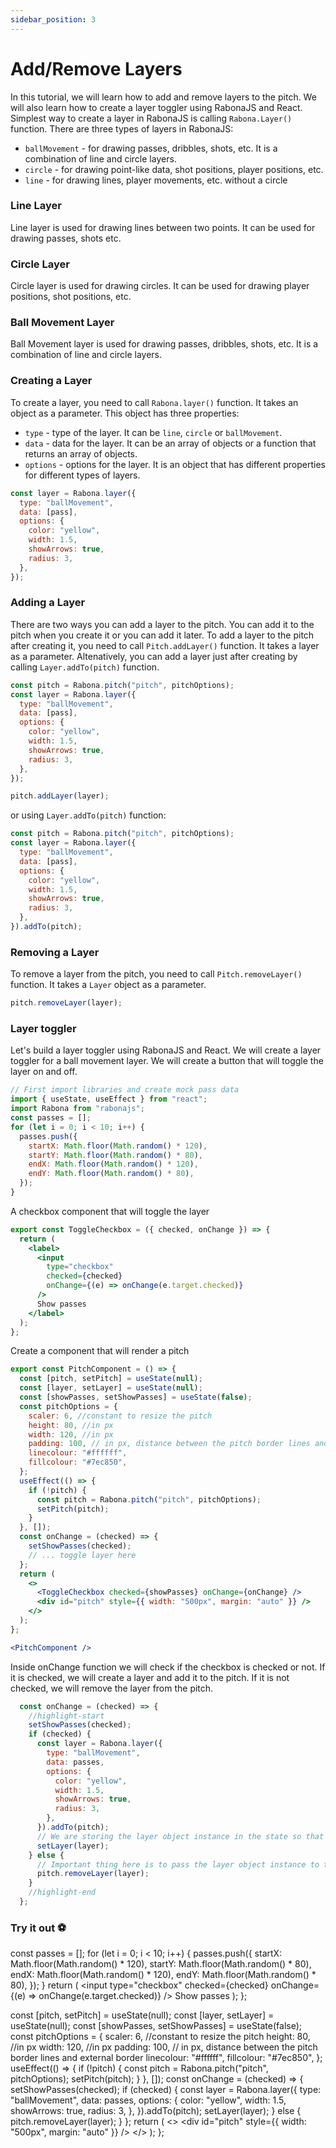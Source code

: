```yaml
---
sidebar_position: 3
---
```


# Add/Remove Layers

In this tutorial, we will learn how to add and remove layers to the pitch.
We will also learn how to create a layer toggler using RabonaJS and React.
Simplest way to create a layer in RabonaJS is calling `Rabona.Layer()` function. There are three types of layers in RabonaJS:

- `ballMovement` - for drawing passes, dribbles, shots, etc. It is a combination of line and circle layers.
- `circle` - for drawing point-like data, shot positions, player positions, etc.
- `line` - for drawing lines, player movements, etc. without a circle

### Line Layer

Line layer is used for drawing lines between two points. It can be used for drawing passes, shots etc.

### Circle Layer

Circle layer is used for drawing circles. It can be used for drawing player positions, shot positions, etc.

### Ball Movement Layer

Ball Movement layer is used for drawing passes, dribbles, shots, etc. It is a combination of line and circle layers.

### Creating a Layer

To create a layer, you need to call `Rabona.layer()` function. It takes an object as a parameter. This object has three properties:

- `type` - type of the layer. It can be `line`, `circle` or `ballMovement`.
- `data` - data for the layer. It can be an array of objects or a function that returns an array of objects.
- `options` - options for the layer. It is an object that has different properties for different types of layers.

```js
const layer = Rabona.layer({
  type: "ballMovement",
  data: [pass],
  options: {
    color: "yellow",
    width: 1.5,
    showArrows: true,
    radius: 3,
  },
});
```

### Adding a Layer

There are two ways you can add a layer to the pitch. You can add it to the pitch when you create it or you can add it later.
To add a layer to the pitch after creating it, you need to call `Pitch.addLayer()` function. It takes a layer as a parameter.
Altenatively, you can add a layer just after creating by calling `Layer.addTo(pitch)` function.

```js
const pitch = Rabona.pitch("pitch", pitchOptions);
const layer = Rabona.layer({
  type: "ballMovement",
  data: [pass],
  options: {
    color: "yellow",
    width: 1.5,
    showArrows: true,
    radius: 3,
  },
});

pitch.addLayer(layer);
```

or using `Layer.addTo(pitch)` function:

```js
const pitch = Rabona.pitch("pitch", pitchOptions);
const layer = Rabona.layer({
  type: "ballMovement",
  data: [pass],
  options: {
    color: "yellow",
    width: 1.5,
    showArrows: true,
    radius: 3,
  },
}).addTo(pitch);
```

### Removing a Layer

To remove a layer from the pitch, you need to call `Pitch.removeLayer()` function. It takes a `Layer` object as a parameter.

```js
pitch.removeLayer(layer);
```

### Layer toggler

Let's build a layer toggler using RabonaJS and React. We will create a layer toggler for a ball movement layer.
We will create a button that will toggle the layer on and off.

```jsx
// First import libraries and create mock pass data
import { useState, useEffect } from "react";
import Rabona from "rabonajs";
const passes = [];
for (let i = 0; i < 10; i++) {
  passes.push({
    startX: Math.floor(Math.random() * 120),
    startY: Math.floor(Math.random() * 80),
    endX: Math.floor(Math.random() * 120),
    endY: Math.floor(Math.random() * 80),
  });
}
```

A checkbox component that will toggle the layer
```jsx title="ToggleCheckbox.jsx"
export const ToggleCheckbox = ({ checked, onChange }) => {
  return (
    <label>
      <input
        type="checkbox"
        checked={checked}
        onChange={(e) => onChange(e.target.checked)}
      />
      Show passes
    </label>
  );
};
```

Create a component that will render a pitch

```jsx title="PitchComponent.jsx"
export const PitchComponent = () => {
  const [pitch, setPitch] = useState(null);
  const [layer, setLayer] = useState(null);
  const [showPasses, setShowPasses] = useState(false);
  const pitchOptions = {
    scaler: 6, //constant to resize the pitch
    height: 80, //in px
    width: 120, //in px
    padding: 100, // in px, distance between the pitch border lines and external border
    linecolour: "#ffffff",
    fillcolour: "#7ec850",
  };
  useEffect(() => {
    if (!pitch) {
      const pitch = Rabona.pitch("pitch", pitchOptions);
      setPitch(pitch);
    }
  }, []);
  const onChange = (checked) => {
    setShowPasses(checked);
    // ... toggle layer here
  };
  return (
    <>
      <ToggleCheckbox checked={showPasses} onChange={onChange} />
      <div id="pitch" style={{ width: "500px", margin: "auto" }} />
    </>
  );
};

<PitchComponent />
```

Inside onChange function we will check if the checkbox is checked or not. 
If it is checked, we will create a layer and add it to the pitch. If it is not checked, we will remove the layer from the pitch.
```js
  const onChange = (checked) => {
    //highlight-start
    setShowPasses(checked);
    if (checked) {
      const layer = Rabona.layer({
        type: "ballMovement",
        data: passes,
        options: {
          color: "yellow",
          width: 1.5,
          showArrows: true,
          radius: 3,
        },
      }).addTo(pitch);
      // We are storing the layer object instance in the state so that we can use it later
      setLayer(layer);
    } else {
      // Important thing here is to pass the layer object instance to the removeLayer function
      pitch.removeLayer(layer);
    }
    //highlight-end
  };
```
### Try it out ⚽️

const passes = [];
for (let i = 0; i < 10; i++) {
  passes.push({
    startX: Math.floor(Math.random() * 120),
    startY: Math.floor(Math.random() * 80),
    endX: Math.floor(Math.random() * 120),
    endY: Math.floor(Math.random() * 80),
  });
}
  return (
    <label>
      <input
        type="checkbox"
        checked={checked}
        onChange={(e) => onChange(e.target.checked)}
      />
      Show passes
    </label>
  );
};

  const [pitch, setPitch] = useState(null);
  const [layer, setLayer] = useState(null);
  const [showPasses, setShowPasses] = useState(false);
  const pitchOptions = {
    scaler: 6, //constant to resize the pitch
    height: 80, //in px
    width: 120, //in px
    padding: 100, // in px, distance between the pitch border lines and external border
    linecolour: "#ffffff",
    fillcolour: "#7ec850",
  };
  useEffect(() => {
    if (!pitch) {
      const pitch = Rabona.pitch("pitch", pitchOptions);
      setPitch(pitch);
    }
  }, []);
  const onChange = (checked) => {
    setShowPasses(checked);
    if (checked) {
      const layer = Rabona.layer({
        type: "ballMovement",
        data: passes,
        options: {
          color: "yellow",
          width: 1.5,
          showArrows: true,
          radius: 3,
        },
      }).addTo(pitch);
      setLayer(layer);
    } else {
      pitch.removeLayer(layer);
    }
  };
  return (
    <>
      <ToggleCheckbox checked={showPasses} onChange={onChange} />
      <div id="pitch" style={{ width: "500px", margin: "auto" }} />
    </>
  );
};

<PitchComponent />
